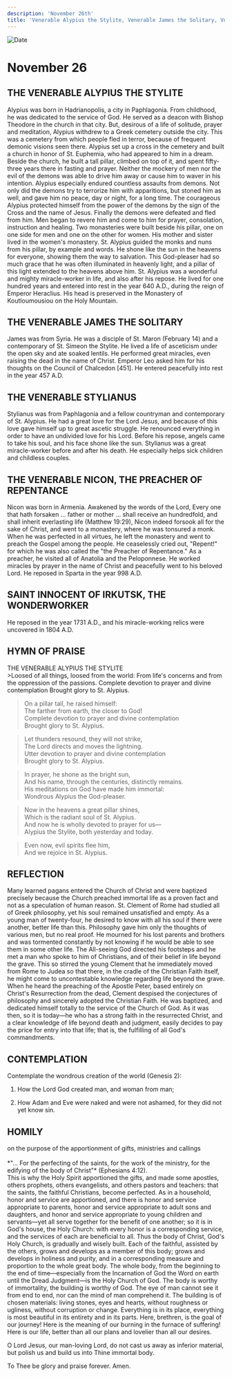 ```yaml
---
description: 'November 26th'
title: 'Venerable Alypius the Stylite, Venerable James the Solitary, Venerable Stylianus, Venerable Nicon the Preach of Repentance'
---
```


<CustomPaginator />
<RunningHead />

<Image src="/title-imprint.png" height={68} width={50} alt="Date" className="title-imprint"/>

# <div id="date">November <Image className="four-dot" src="/four-dot.png" height={15} width={15} alt="" />26</div>

## THE VENERABLE ALYPIUS THE STYLITE

Alypius was born in Hadrianopolis, a city in Paphlagonia. From childhood, he was dedicated to the service of God. He served as a deacon with Bishop Theodore in the church in that city. But, desirous of a life of solitude, prayer and meditation, Alypius withdrew to a Greek cemetery outside the city. This was a cemetery from which people fled in terror, because of frequent demonic visions seen there. Alypius set up a cross in the cemetery and built a church in honor of St. Euphemia, who had appeared to him in a dream. Beside the church, he built a tall pillar, climbed on top of it, and spent fifty-three years there in fasting and prayer. Neither the mockery of men nor the evil of the demons was able to drive him away or cause him to waver in his intention. Alypius especially endured countless assaults from demons. Not only did the demons try to terrorize him with apparitions, but stoned him as well, and gave him no peace, day or night, for a long time. The courageous Alypius protected himself from the power of the demons by the sign of the Cross and the name of Jesus. Finally the demons were defeated and fled from him. Men began to revere him and come to him for prayer, consolation, instruction and healing. Two monasteries were built beside his pillar, one on one side for men and one on the other for women. His mother and sister lived in the women's monastery. St. Alypius guided the monks and nuns from his pillar, by example and words. He shone like the sun in the heavens for everyone, showing them the way to salvation. This God-pleaser had so much grace that he was often illuminated in heavenly light, and a pillar of this light extended to the heavens above him. St. Alypius was a wonderful and mighty miracle-worker in life, and also after his repose. He lived for one hundred years and entered into rest in the year 640 A.D., during the reign of Emperor Heraclius. His head is preserved in the Monastery of Koutloumousiou on the Holy Mountain.

## THE VENERABLE JAMES THE SOLITARY

James was from Syria. He was a disciple of St. Maron (February 14) and a contemporary of St. Simeon the Stylite. He lived a life of asceticism under the open sky and ate soaked lentils. He performed great miracles, even raising the dead in the name of Christ. Emperor Leo asked him for his thoughts on the Council of Chalcedon [451]. He entered peacefully into rest in the year 457 A.D.

## THE VENERABLE STYLIANUS

Stylianus was from Paphlagonia and a fellow countryman and contemporary of St. Alypius. He had a great love for the Lord Jesus, and because of this love gave himself up to great ascetic struggle. He renounced everything in order to have an undivided love for his Lord. Before his repose, angels came to take his soul, and his face shone like the sun. Stylianus was a great miracle-worker before and after his death. He especially helps sick children and childless couples.

## THE VENERABLE NICON, THE PREACHER OF REPENTANCE

Nicon was born in Armenia. Awakened by the words of the Lord, Every one that hath forsaken … father or mother … shall receive an hundredfold, and shall inherit everlasting life (Matthew 19:29), Nicon indeed forsook all for the sake of Christ, and went to a monastery, where he was tonsured a monk. When he was perfected in all virtues, he left the monastery and went to preach the Gospel among the people. He ceaselessly cried out, "Repent!" for which he was also called the "the Preacher of Repentance." As a preacher, he visited all of Anatolia and the Peloponnese. He worked miracles by prayer in the name of Christ and peacefully went to his beloved Lord. He reposed in Sparta in the year 998 A.D.

## SAINT INNOCENT OF IRKUTSK, THE WONDERWORKER

He reposed in the year 1731 A.D., and his miracle-working relics were uncovered in 1804 A.D.


## HYMN OF PRAISE
<div style={{textAlign:'center', color:'crimson', fontWeight:'bold'}}>
THE VENERABLE ALYPIUS THE STYLITE
</div>
>Loosed of all things, loosed from the world:  
From life's concerns and from the oppression of the passions.  
Complete devotion to prayer and divine contemplation  
Brought glory to St. Alypius.  
  
>On a pillar tall, he raised himself:  
The farther from earth, the closer to God!  
Complete devotion to prayer and divine contemplation  
Brought glory to St. Alypius.  
  
>Let thunders resound, they will not strike,  
The Lord directs and moves the lightning.  
Utter devotion to prayer and divine contemplation  
Brought glory to St. Alypius.  
  
>In prayer, he shone as the bright sun,  
And his name, through the centuries, distinctly remains.  
His meditations on God have made him immortal:  
Wondrous Alypius the God-pleaser.  
  
>Now in the heavens a great pillar shines,  
Which is the radiant soul of St. Alypius.  
And now he is wholly devoted to prayer for us—  
Alypius the Stylite, both yesterday and today.  
  
>Even now, evil spirits flee him,  
And we rejoice in St. Alypius.  


## REFLECTION

Many learned pagans entered the Church of Christ and were baptized precisely because the Church preached immortal life as a proven fact and not as a speculation of human reason. St. Clement of Rome had studied all of Greek philosophy, yet his soul remained unsatisfied and empty. As a young man of twenty-four, he desired to know with all his soul if there were another, better life than this. Philosophy gave him only the thoughts of various men, but no real proof. He mourned for his lost parents and brothers and was tormented constantly by not knowing if he would be able to see them in some other life. The All-seeing God directed his footsteps and he met a man who spoke to him of Christians, and of their belief in life beyond the grave. This so stirred the young Clement that he immediately moved from Rome to Judea so that there, in the cradle of the Christian Faith itself, he might come to uncontestable knowledge regarding life beyond the grave. When he heard the preaching of the Apostle Peter, based entirely on Christ's Resurrection from the dead, Clement despised the conjectures of philosophy and sincerely adopted the Christian Faith. He was baptized, and dedicated himself totally to the service of the Church of God. As it was then, so it is today—he who has a strong faith in the resurrected Christ, and a clear knowledge of life beyond death and judgment, easily decides to pay the price for entry into that life; that is, the fulfilling of all God's commandments.


## CONTEMPLATION

Contemplate the wondrous creation of the world (Genesis 2):

1. How the Lord God created man, and woman from man;

2. How Adam and Eve were naked and were not ashamed, for they did not yet know sin.


## HOMILY
<div style={{textAlign:'center', color:'crimson', fontWeight:'bold'}}>
on the purpose of the apportionment of gifts, ministries and callings
</div>
<br />
<div style={{textAlign:'right'}}>
*"… For the perfecting of the saints, for the work of the ministry, for the edifying of the body of Christ"* (Ephesians 4:12).
</div>
This is why the Holy Spirit apportioned the gifts, and made some apostles, others prophets, others evangelists, and others pastors and teachers: that the saints, the faithful Christians, become perfected. As in a household, honor and service are apportioned, and there is honor and service appropriate to parents, honor and service appropriate to adult sons and daughters, and honor and service appropriate to young children and servants—yet all serve together for the benefit of one another; so it is in God's house, the Holy Church: with every honor is a corresponding service, and the services of each are beneficial to all. Thus the body of Christ, God's Holy Church, is gradually and wisely built. Each of the faithful, assisted by the others, grows and develops as a member of this body; grows and develops in holiness and purity, and in a corresponding measure and proportion to the whole great body. The whole body, from the beginning to the end of time—especially from the Incarnation of God the Word on earth until the Dread Judgment—is the Holy Church of God. The body is worthy of immortality, the building is worthy of God. The eye of man cannot see it from end to end, nor can the mind of man comprehend it. The building is of chosen materials: living stones, eyes and hearts, without roughness or ugliness, without corruption or change. Everything is in its place, everything is most beautiful in its entirety and in its parts. Here, brethren, is the goal of our journey! Here is the meaning of our burning in the furnace of suffering! Here is our life, better than all our plans and lovelier than all our desires.

O Lord Jesus, our man-loving Lord, do not cast us away as inferior material, but polish us and build us into Thine immortal body.

To Thee be glory and praise forever. Amen.